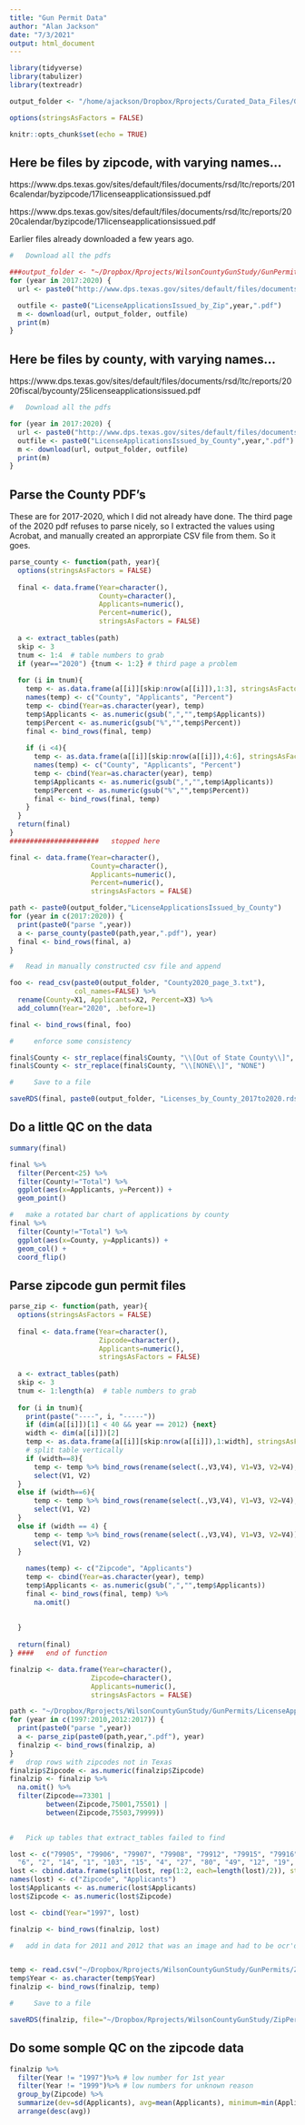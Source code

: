 ```yaml
---
title: "Gun Permit Data"
author: "Alan Jackson"
date: "7/3/2021"
output: html_document
---
```


```r
library(tidyverse)
library(tabulizer)
library(textreadr)

output_folder <- "/home/ajackson/Dropbox/Rprojects/Curated_Data_Files/Gun_Permits/"

options(stringsAsFactors = FALSE)

knitr::opts_chunk$set(echo = TRUE)
```

## Here be files by zipcode, with varying names...

https://www.dps.texas.gov/sites/default/files/documents/rsd/ltc/reports/2016calendar/byzipcode/17licenseapplicationsissued.pdf

https://www.dps.texas.gov/sites/default/files/documents/rsd/ltc/reports/2020calendar/byzipcode/17licenseapplicationsissued.pdf

Earlier files already downloaded a few years ago.

```r
#   Download all the pdfs

###output_folder <- "~/Dropbox/Rprojects/WilsonCountyGunStudy/GunPermits"
for (year in 2017:2020) {
  url <- paste0("http://www.dps.texas.gov/sites/default/files/documents/rsd/ltc/reports/",year,"calendar/byzipcode/17licenseapplicationsissued.pdf")

  outfile <- paste0("LicenseApplicationsIssued_by_Zip",year,".pdf")
  m <- download(url, output_folder, outfile) 
  print(m)
}

```

## Here be files by county, with varying names...

https://www.dps.texas.gov/sites/default/files/documents/rsd/ltc/reports/2020fiscal/bycounty/25licenseapplicationsissued.pdf

```r
#   Download all the pdfs

for (year in 2017:2020) {
  url <- paste0("http://www.dps.texas.gov/sites/default/files/documents/rsd/ltc/reports/",year,"calendar/bycounty/25licenseapplicationsissued.pdf")
  outfile <- paste0("LicenseApplicationsIssued_by_County",year,".pdf")
  m <- download(url, output_folder, outfile) 
  print(m)
}

```

##  Parse the County PDF's

These are for 2017-2020, which I did not already have done. The third page
of the 2020 pdf refuses to parse nicely, so I extracted the values using
Acrobat, and manually created an approrpiate CSV file from them. So it goes.


```r

parse_county <- function(path, year){
  options(stringsAsFactors = FALSE)
  
  final <- data.frame(Year=character(),
                      County=character(),
                      Applicants=numeric(),
                      Percent=numeric(),
                      stringsAsFactors = FALSE)
  
  a <- extract_tables(path)
  skip <- 3
  tnum <- 1:4  # table numbers to grab
  if (year=="2020") {tnum <- 1:2} # third page a problem
  
  for (i in tnum){
    temp <- as.data.frame(a[[i]][skip:nrow(a[[i]]),1:3], stringsAsFactors = FALSE)
    names(temp) <- c("County", "Applicants", "Percent")
    temp <- cbind(Year=as.character(year), temp)
    temp$Applicants <- as.numeric(gsub(",","",temp$Applicants))
    temp$Percent <- as.numeric(gsub("%","",temp$Percent))
    final <- bind_rows(final, temp)
    
    if (i <4){
      temp <- as.data.frame(a[[i]][skip:nrow(a[[i]]),4:6], stringsAsFactors = FALSE)
      names(temp) <- c("County", "Applicants", "Percent")
      temp <- cbind(Year=as.character(year), temp)
      temp$Applicants <- as.numeric(gsub(",","",temp$Applicants))
      temp$Percent <- as.numeric(gsub("%","",temp$Percent))
      final <- bind_rows(final, temp)
    }
  }
  return(final)
}
######################   stopped here

final <- data.frame(Year=character(),
                    County=character(),
                    Applicants=numeric(),
                    Percent=numeric(),
                    stringsAsFactors = FALSE)

path <- paste0(output_folder,"LicenseApplicationsIssued_by_County")
for (year in c(2017:2020)) {
  print(paste0("parse ",year))
  a <- parse_county(paste0(path,year,".pdf"), year)
  final <- bind_rows(final, a)
}

#   Read in manually constructed csv file and append

foo <- read_csv(paste0(output_folder, "County2020_page_3.txt"), 
                col_names=FALSE) %>% 
  rename(County=X1, Applicants=X2, Percent=X3) %>% 
  add_column(Year="2020", .before=1)

final <- bind_rows(final, foo)

#     enforce some consistency

final$County <- str_replace(final$County, "\\[Out of State County\\]", "NONE")
final$County <- str_replace(final$County, "\\[NONE\\]", "NONE")

#     Save to a file

saveRDS(final, paste0(output_folder, "Licenses_by_County_2017to2020.rds"))


```


##   Do a little QC on the data

```r

summary(final)

final %>%
  filter(Percent<25) %>%
  filter(County!="Total") %>%
  ggplot(aes(x=Applicants, y=Percent)) +
  geom_point()

#   make a rotated bar chart of applications by county
final %>%
  filter(County!="Total") %>%
  ggplot(aes(x=County, y=Applicants)) +
  geom_col() +
  coord_flip()

```

##    Parse zipcode gun permit files

```r

parse_zip <- function(path, year){
  options(stringsAsFactors = FALSE)
  
  final <- data.frame(Year=character(),
                      Zipcode=character(),
                      Applicants=numeric(),
                      stringsAsFactors = FALSE)
  
  a <- extract_tables(path)
  skip <- 3
  tnum <- 1:length(a)  # table numbers to grab
  
  for (i in tnum){
    print(paste("----", i, "-----"))
    if (dim(a[[i]])[1] < 40 && year == 2012) {next}
    width <- dim(a[[i]])[2]
    temp <- as.data.frame(a[[i]][skip:nrow(a[[i]]),1:width], stringsAsFactors = FALSE)
    # split table vertically
    if (width==8){
      temp <- temp %>% bind_rows(rename(select(.,V3,V4), V1=V3, V2=V4), rename(select(.,V5,V6),V1=V5, V2=V6),rename(select(.,V7,V8), V1=V7, V2=V8))%>%
      select(V1, V2)
  }
  else if (width==6){
      temp <- temp %>% bind_rows(rename(select(.,V3,V4), V1=V3, V2=V4), rename(select(.,V5,V6),V1=V5, V2=V6))%>%
      select(V1, V2)
  }
  else if (width == 4) {
      temp <- temp %>% bind_rows(rename(select(.,V3,V4), V1=V3, V2=V4))%>%
      select(V1, V2)
  }
    
    names(temp) <- c("Zipcode", "Applicants")
    temp <- cbind(Year=as.character(year), temp)
    temp$Applicants <- as.numeric(gsub(",","",temp$Applicants))
    final <- bind_rows(final, temp) %>%
      na.omit()
    
    
  }
  
  return(final)
} ####   end of function

finalzip <- data.frame(Year=character(),
                    Zipcode=character(),
                    Applicants=numeric(),
                    stringsAsFactors = FALSE)

path <- "~/Dropbox/Rprojects/WilsonCountyGunStudy/GunPermits/LicenseApplicationsIssued_by_Zip"
for (year in c(1997:2010,2012:2017)) {
  print(paste0("parse ",year))
  a <- parse_zip(paste0(path,year,".pdf"), year)
  finalzip <- bind_rows(finalzip, a)
}
#   drop rows with zipcodes not in Texas
finalzip$Zipcode <- as.numeric(finalzip$Zipcode)
finalzip <- finalzip %>% 
  na.omit() %>%
  filter(Zipcode==73301 | 
         between(Zipcode,75001,75501) |
         between(Zipcode,75503,79999))
  

#   Pick up tables that extract_tables failed to find

lost <- c("79905", "79906", "79907", "79908", "79912", "79915", "79916", "79922", "79924", "79925", "79927", "79930", "79932", "79934", "79935", "79936", "79937", "79938",
  "6", "2", "14", "1", "103", "15", "4", "27", "80", "49", "12", "19", "23", "10", "38", "83", "1", "15")
lost <- cbind.data.frame(split(lost, rep(1:2, each=length(lost)/2)), stringsAsFactors=FALSE)
names(lost) <- c("Zipcode", "Applicants")
lost$Applicants <- as.numeric(lost$Applicants)
lost$Zipcode <- as.numeric(lost$Zipcode)

lost <- cbind(Year="1997", lost)  

finalzip <- bind_rows(finalzip, lost)

#   add in data for 2011 and 2012 that was an image and had to be ocr'd with ocrmypdf LicenseApplicationsIssued_by_Zip2011.pdf temp.pdf


temp <- read.csv("~/Dropbox/Rprojects/WilsonCountyGunStudy/GunPermits/ZipPermits2011.csv", colClasses=c("character", "numeric", "numeric"))
temp$Year <- as.character(temp$Year)
finalzip <- bind_rows(finalzip, temp)

#     Save to a file

saveRDS(finalzip, file="~/Dropbox/Rprojects/WilsonCountyGunStudy/ZipPermitData.rds")


```

	
##   Do some somple QC on the zipcode data

```r

finalzip %>%
  filter(Year != "1997")%>% # low number for 1st year
  filter(Year != "1999")%>% # low numbers for unknown reason
  group_by(Zipcode) %>%
  summarize(dev=sd(Applicants), avg=mean(Applicants), minimum=min(Applicants), maximum=max(Applicants)) %>%
  arrange(desc(avg))


```

